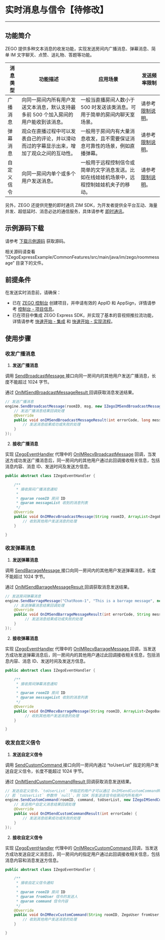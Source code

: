 # 实时消息与信令【待修改】

- - -

## 功能简介


ZEGO 提供多种文本消息的收发功能，实现发送房间内广播消息、弹幕消息、简单 IM 文字聊天、点赞、送礼物、答题等功能。


| 消息类型 | 功能描述 | 应用场景 | 发送频率限制 |
|-------|--------|--------|--------|
| 广播消息 | 向同一房间内所有用户发送文本消息，默认支持最多前 500 个加入房间的用户能收到该消息。 | 一般当直播房间人数小于 500 时发送该类消息。可用于简单的房间内聊天室场景。 | 请参考 [限制说明](!ExpressVideoSDK-OverView/Restrictions)。 |
| 弹幕消息 | 观众在直播过程中可以发表自己的评论，并以滑动而过的字幕显示出来，增加了观众之间的互动性。 | 一般用于房间内有大量消息收发，且不需要保证消息可靠性的场景，例如直播弹幕。 | 请参考 [限制说明](!ExpressVideoSDK-OverView/Restrictions)。|
| 自定义信令 | 向同一房间内单个或多个用户发送消息。 | 一般用于远程控制信令或简单的文字消息发送。比如在线娃娃机场景中，远程控制娃娃机夹子的移动。 | 请参考 [限制说明](!ExpressVideoSDK-OverView/Restrictions)。 

另外，ZEGO 还提供完整的即时通讯 ZIM SDK，为开发者提供全平台互动、海量并发、超低延时、消息必达的通信服务，具体请参考 [即时通讯](!IM-Introduction/Overview)。























## 示例源码下载

请参考 [下载示例源码](!DownloadDemo/DownloadDemo) 获取源码。

相关源码请查看 “/ZegoExpressExample/CommonFeatures/src/main/java/im/zego/roommessage” 目录下的文件。

## 前提条件

在发送实时消息前，请确保：

- 已在 [ZEGO 控制台](https://console.zego.im) 创建项目，并申请有效的 AppID 和 AppSign，详情请参考 [控制台 - 项目信息](https://doc-zh.zego.im/article/12107)。
- 已在项目中集成 ZEGO Express SDK，并实现了基本的音视频推拉流功能，详情请参考 [快速开始 - 集成](!Integration/SDK_Integration) 和 [快速开始 - 实现流程](!Integration/Solution_Implementation)。


## 使用步骤

### 收发广播消息

1. **发送广播消息**

  调用 [SendBroadcastMessage ](@SendBroadcastMessage) 接口向同一房间内的其他用户发送广播消息，长度不能超过 1024 字节。

  通过 [OnIMSendBroadcastMessageResult ](@OnIMSendBroadcastMessageResult) 回调获取消息发送结果。

  ```java
  // 发送广播消息
  engine.SendBroadcastMessage(roomID, msg, new IZegoIMSendBroadcastMessageCallback() {
      // 发送广播消息结果回调处理
      @Override
      public void onIMSendBroadcastMessageResult(int errorCode, long messageID) {
          // 发送消息结果成功或失败的处理
      }
  });
  ```
2. **接收广播消息**

  实现 [IZegoEventHandler](@-IZegoEventHandler) 代理中的 [OnIMRecvBroadcastMessage](@OnIMRecvBroadcastMessage) 回调，当发送方成功发送广播消息后，同一房间内的其他用户通过此回调接收相关信息，包括消息内容、消息 ID、发送时间及发送方信息。

  ```java
  public abstract class IZegoEventHandler {

      /**
       * 接收房间广播消息通知
       *
       * @param roomID 房间 ID
       * @param messageList 收到的消息列表
       */
      @Override
      public void OnIMRecvBroadcastMessage(String roomID, ArrayList<ZegoBroadcastMessageInfo> messageList){
          // 收到其他用户发送消息的处理
      }

  }
  ```

### 收发弹幕消息


1. **发送弹幕消息**

  调用 [SendBarrageMessage ](@SendBarrageMessage) 接口向同一房间内的其他用户发送弹幕消息，长度不能超过 1024 字节。

  通过 [OnIMSendBarrageMessageResult ](@OnIMSendBarrageMessageResult) 回调获取消息发送结果。

  ```java
  // 发送房间弹幕消息
  engine.SendBarrageMessage("ChatRoom-1", "This is a barrage message", new IZegoIMSendBarrageMessageCallback(){
      // 发送弹幕消息结果回调处理
      @Override
      public void OnIMSendBarrageMessageResult(int errorCode, String messageID) {
           // 发送消息结果成功或失败的处理
      }
  });
  ```
2. **接收弹幕消息**

  实现 [IZegoEventHandler](@-IZegoEventHandler) 代理中的 [OnIMRecvBarrageMessage ](@OnIMRecvBarrageMessage) 回调，当发送方成功发送弹幕消息后，同一房间内的其他用户通过此回调接收相关信息，包括消息内容、消息 ID、发送时间及发送方信息。

  ```java
  public abstract class IZegoEventHandler {

      /**
       * 接收房间弹幕消息通知
       *
       * @param roomID 房间 ID
       * @param messageList 收到的消息列表
       */
      @Override
      public void OnIMRecvBarrageMessage(String roomID, ArrayList<ZegoBarrageMessageInfo> messageList){
           // 收到其他用户发送消息的处理
      }

  }
  ``` 

### 收发自定义信令

1. **发送自定义信令**

  调用 [SendCustomCommand ](@SendCustomCommand) 接口向同一房间内通过 “toUserList” 指定的用户发送自定义信令，长度不能超过 1024 字节。

  通过 [OnIMSendCustomCommandResult ](@OnIMSendCustomCommandResult) 回调获取消息发送结果。

  ```java
  // 发送自定义信令，`toUserList` 中指定的用户才可以通过 OnIMSendCustomCommandResult 收到此信令
  // 若 `toUserList` 参数传 `null`，则 SDK 将发送该信令给房间内所有用户
  engine.SendCustomCommand(roomID, command, toUserList, new IZegoIMSendCustomCommandCallback() {
      // 发送用户自定义消息结果回调处理
      @Override
      public void OnIMSendCustomCommandResult(int errorCode) {
          // 发送消息结果成功或失败的处理
      }
  });
  ```
2. **接收自定义信令**

  实现 [IZegoEventHandler](@-IZegoEventHandler) 代理中的 [OnIMRecvCustomCommand ](@OnIMRecvCustomCommand) 回调，当发送方成功发送自定义消息后，同一房间内的指定用户通过此回调接收相关信息，包括消息内容和消息发送方信息。

  ```java
  public abstract class IZegoEventHandler {

      /**
       * 接收自定义信令通知
       *
       * @param roomID 房间 ID
       * @param fromUser 信令的发送人
       * @param command 信令内容
       */
      @Override
      public void OnIMRecvCustomCommand(String roomID, ZegoUser fromUser, String command){
          // 收到其他用户发送消息的处理
      }

  }
  ```

